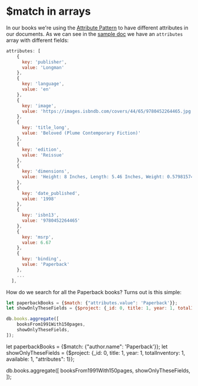# $match in arrays

In our books we're using the [Attribute Pattern](https://www.mongodb.com/developer/products/mongodb/attribute-pattern/) to have different attributes in our documents. As we can see in the [sample doc](/docs/simple-queries/project) we have an `attributes` array with different fields:

```js
attributes: [
    {
      key: 'publisher',
      value: 'Longman'
    },
    {
      key: 'language',
      value: 'en'
    },
    {
      key: 'image',
      value: 'https://images.isbndb.com/covers/44/65/9780452264465.jpg'
    },
    {
      key: 'title_long',
      value: 'Beloved (Plume Contemporary Fiction)'
    },
    {
      key: 'edition',
      value: 'Reissue'
    },
    {
      key: 'dimensions',
      value: 'Height: 8 Inches, Length: 5.46 Inches, Weight: 0.57981574906 Pounds, Width: 0.67 Inches'
    },
    {
      key: 'date_published',
      value: '1998'
    },
    {
      key: 'isbn13',
      value: '9780452264465'
    },
    {
      key: 'msrp',
      value: 6.67
    },
    {
      key: 'binding',
      value: 'Paperback'
    },
    ...
  ],
```

How do we search for all the Paperback books? Turns out is this simple:

```js
let paperbackBooks = {$match: {"attributes.value": 'Paperback'}};
let showOnlyTheseFields = {$project: {_id: 0, title: 1, year: 1, totalInventory: 1, available: 1, "attributes": 1}};

db.books.aggregate([
    booksFrom1991With150pages,
    showOnlyTheseFields,
]);
```

let paperbackBooks = {$match: {"author.name": 'Paperback'}};
let showOnlyTheseFields = {$project: {_id: 0, title: 1, year: 1, totalInventory: 1, available: 1, "attributes": 1}};

db.books.aggregate([
    booksFrom1991With150pages,
    showOnlyTheseFields,
]);